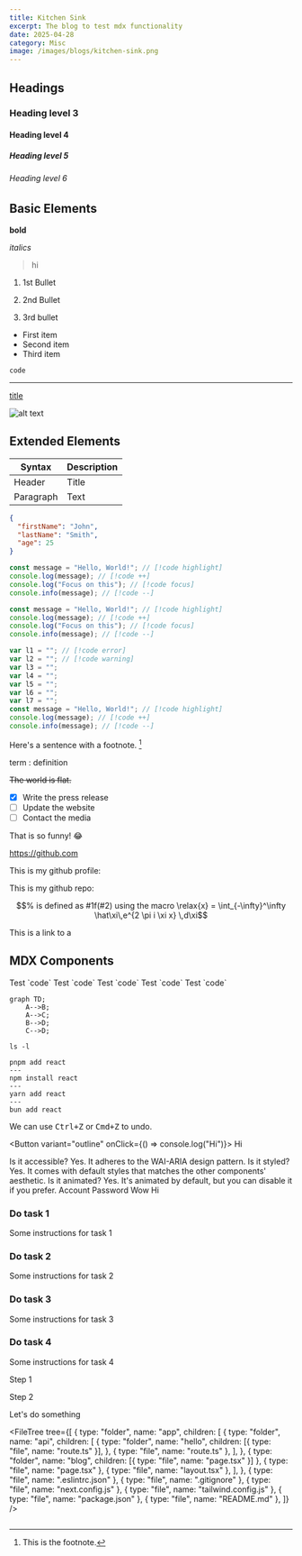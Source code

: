 ```yaml
---
title: Kitchen Sink
excerpt: The blog to test mdx functionality
date: 2025-04-28
category: Misc
image: /images/blogs/kitchen-sink.png
---
```


## Headings

### Heading level 3

#### Heading level 4

##### Heading level 5

###### Heading level 6

## Basic Elements

**bold**

_italics_

> hi

1. 1st Bullet

2. 2nd Bullet

3. 3rd bullet

- First item
- Second item
- Third item

`code`

---

[title](https://www.example.com)

![alt text](/images/blogs/kitchen-sink.png)

## Extended Elements

| Syntax    | Description |
| --------- | ----------- |
| Header    | Title       |
| Paragraph | Text        |

```json filename=data.json
{
  "firstName": "John",
  "lastName": "Smith",
  "age": 25
}
```

```js filename=hello-world.ts no-line-numbers
const message = "Hello, World!"; // [!code highlight]
console.log(message); // [!code ++]
console.log("Focus on this"); // [!code focus]
console.info(message); // [!code --]
```

```js filename=hello-world.ts
const message = "Hello, World!"; // [!code highlight]
console.log(message); // [!code ++]
console.log("Focus on this"); // [!code focus]
console.info(message); // [!code --]
```

```js filename=hello-world.ts
var l1 = ""; // [!code error]
var l2 = ""; // [!code warning]
var l3 = "";
var l4 = "";
var l5 = "";
var l6 = "";
var l7 = "";
const message = "Hello, World!"; // [!code highlight]
console.log(message); // [!code ++]
console.info(message); // [!code --]
```

Here's a sentence with a footnote. [^1]

[^1]: This is the footnote.

term
: definition

~~The world is flat.~~

- [x] Write the press release
- [ ] Update the website
- [ ] Contact the media

That is so funny! :joy:

https://github.com

This is my github profile: <GithubLink owner="bismitpanda" />

This is my github repo: <GithubLink owner="bismitpanda" repo="portfolio-next" />

```math
% is defined as #1f(#2) using the macro
\relax{x} = \int_{-\infty}^\infty
    \hat\xi\,e^{2 \pi i \xi x}
    \,d\xi
```

This is a link to a <EmbedBlog fileName="resume-generator.mdx" placeholder="blog post" />

## MDX Components

<Callout title="Hi" variant="default">
  Test `code`
</Callout>

<Callout title="Hi" icon="info" variant="info">
  Test `code`
</Callout>

<Callout title="Hi" icon="circle-check-big" variant="success">
  Test `code`
</Callout>

<Callout title="Hi" icon="triangle-alert" variant="warning">
  Test `code`
</Callout>

<Callout title="Hi" icon="skull" variant="error">
  Test `code`
</Callout>

```mermaid
graph TD;
    A-->B;
    A-->C;
    B-->D;
    C-->D;
```

```shell
ls -l
```

```shell tabs=pnpm,npm,yarn,bun separator=---
pnpm add react
---
npm install react
---
yarn add react
---
bun add react
```

We can use <Kbd>Ctrl+Z</Kbd> or <Kbd>Cmd+Z</Kbd> to undo.

<Button variant="outline" onClick={() => console.log("Hi")}>
  Hi
</Button>

<Accordion type="single" collapsible className="w-full">
  <AccordionItem value="item-1">
    <AccordionTrigger>Is it accessible?</AccordionTrigger>
    <AccordionContent>Yes. It adheres to the WAI-ARIA design pattern.</AccordionContent>
  </AccordionItem>
  <AccordionItem value="item-2">
    <AccordionTrigger>Is it styled?</AccordionTrigger>
    <AccordionContent>
      Yes. It comes with default styles that matches the other components&apos; aesthetic.
    </AccordionContent>
  </AccordionItem>
  <AccordionItem value="item-3">
    <AccordionTrigger>Is it animated?</AccordionTrigger>
    <AccordionContent>
      Yes. It&apos;s animated by default, but you can disable it if you prefer.
    </AccordionContent>
  </AccordionItem>
</Accordion>

<Tabs defaultValue="account" className="w-[400px]">
  <TabsList>
    <TabsTrigger value="account">Account</TabsTrigger>
    <TabsTrigger value="password">Password</TabsTrigger>
  </TabsList>
  <TabsContent value="account">Wow</TabsContent>
  <TabsContent value="password">Hi</TabsContent>
</Tabs>

<Steps>

### Do task 1

Some instructions for task 1

### Do task 2

Some instructions for task 2

### Do task 3

Some instructions for task 3

### Do task 4

Some instructions for task 4

</Steps>

<Steps>

<Step>Step 1</Step>

<Step>Step 2</Step>

</Steps>

<LinkedCard href="https://google.com">Let's do something</LinkedCard>

<FileTree
  tree={[
    {
      type: "folder",
      name: "app",
      children: [
        {
          type: "folder",
          name: "api",
          children: [
            {
              type: "folder",
              name: "hello",
              children: [{ type: "file", name: "route.ts" }],
            },
            { type: "file", name: "route.ts" },
          ],
        },
        { type: "folder", name: "blog", children: [{ type: "file", name: "page.tsx" }] },
        { type: "file", name: "page.tsx" },
        { type: "file", name: "layout.tsx" },
      ],
    },
    { type: "file", name: ".eslintrc.json" },
    { type: "file", name: ".gitignore" },
    { type: "file", name: "next.config.js" },
    { type: "file", name: "tailwind.config.js" },
    { type: "file", name: "package.json" },
    { type: "file", name: "README.md" },
  ]}
/>

```file-tree

```
